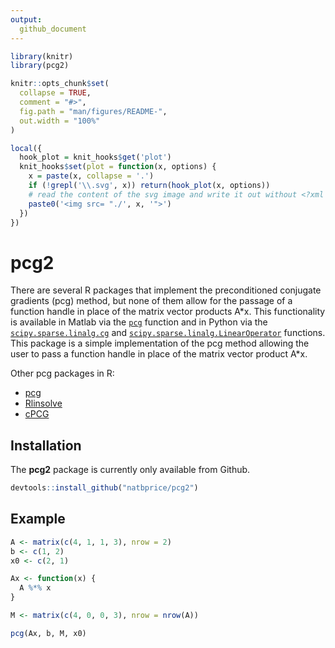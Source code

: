 ```yaml
---
output:
  github_document
---
```


<!-- README.md is generated from README.Rmd. Please edit that file -->

```r
library(knitr)
library(pcg2)

knitr::opts_chunk$set(
  collapse = TRUE,
  comment = "#>",
  fig.path = "man/figures/README-",
  out.width = "100%"
)

local({
  hook_plot = knit_hooks$get('plot')
  knit_hooks$set(plot = function(x, options) {
    x = paste(x, collapse = '.')
    if (!grepl('\\.svg', x)) return(hook_plot(x, options))
    # read the content of the svg image and write it out without <?xml ... ?>
    paste0('<img src= "./', x, '">')
  })
})
```

# pcg2

There are several R packages that implement the preconditioned conjugate 
gradients (pcg) method, but none of them allow for the passage of a function handle
in place of the matrix vector products A\*x. This functionality is available in Matlab
via the [`pcg`](https://www.mathworks.com/help/matlab/ref/pcg.html) function
and in Python via the [`scipy.sparse.linalg.cg`](https://docs.scipy.org/doc/scipy/reference/generated/scipy.sparse.linalg.cg.html) and [`scipy.sparse.linalg.LinearOperator`](https://docs.scipy.org/doc/scipy/reference/generated/scipy.sparse.linalg.LinearOperator.html) functions. This package is a simple implementation
of the pcg method allowing the user to pass a function handle in place of the 
matrix vector product A\*x.

Other pcg packages in R:

* [pcg](https://cran.r-project.org/package=pcg)
* [Rlinsolve](https://cran.r-project.org/package=Rlinsolve)
* [cPCG](https://cran.r-project.org/package=cPCG)


## Installation

The **pcg2** package is currently only available from Github.

```r
devtools::install_github("natbprice/pcg2")
```

## Example

```r
A <- matrix(c(4, 1, 1, 3), nrow = 2)
b <- c(1, 2)
x0 <- c(2, 1)

Ax <- function(x) {
  A %*% x
}

M <- matrix(c(4, 0, 0, 3), nrow = nrow(A))

pcg(Ax, b, M, x0)
```

